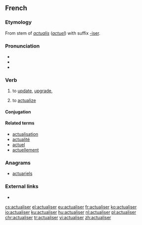 ==French==

===Etymology===
From stem of {{etyl|la|fr}} ''[[actualis]]'' (''[[actuel]]'') with suffix [[-iser]].

===Pronunciation===
* {{IPA|/ak.tɥa.li.ze/|lang=fr}}
* {{rhymes|e|lang=fr}}
* {{homophones|actualisai|actualisé|actualisée|actualisées|actualisés|actualisez|lang=fr}}

===Verb===
{{fr-verb}}

# to [[update]], [[upgrade]], {{gloss|make concrete}}
# {{label|fr|philosophy}} to [[actualize]]

====Conjugation====
{{fr-conj-auto}}

====Related terms====
* [[actualisation]]
* [[actualité]]
* [[actuel]]
* [[actuellement]]

===Anagrams===
* [[actuariels#French|actuariels]]

===External links===
* {{R:TLFi}}

[[cs:actualiser]]
[[el:actualiser]]
[[eu:actualiser]]
[[fr:actualiser]]
[[ko:actualiser]]
[[io:actualiser]]
[[ku:actualiser]]
[[hu:actualiser]]
[[nl:actualiser]]
[[pl:actualiser]]
[[chr:actualiser]]
[[tr:actualiser]]
[[vi:actualiser]]
[[zh:actualiser]]